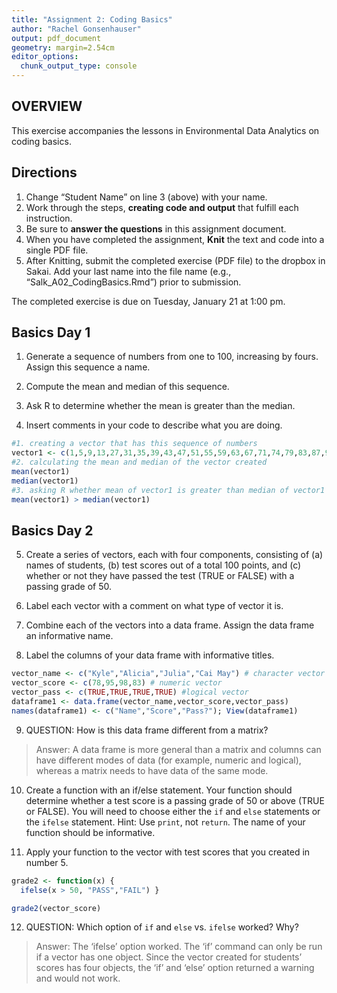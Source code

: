 ```yaml
---
title: "Assignment 2: Coding Basics"
author: "Rachel Gonsenhauser"
output: pdf_document
geometry: margin=2.54cm
editor_options: 
  chunk_output_type: console
---
```


## OVERVIEW

This exercise accompanies the lessons in Environmental Data Analytics on coding basics. 

## Directions
1. Change "Student Name" on line 3 (above) with your name.
3. Work through the steps, **creating code and output** that fulfill each instruction.
4. Be sure to **answer the questions** in this assignment document.
6. When you have completed the assignment, **Knit** the text and code into a single PDF file.
8. After Knitting, submit the completed exercise (PDF file) to the dropbox in Sakai. Add your last name into the file name (e.g., "Salk_A02_CodingBasics.Rmd") prior to submission.

The completed exercise is due on Tuesday, January 21 at 1:00 pm.


## Basics Day 1

1. Generate a sequence of numbers from one to 100, increasing by fours. Assign this sequence a name. 

2. Compute the mean and median of this sequence. 

3. Ask R to determine whether the mean is greater than the median. 

4. Insert comments in your code to describe what you are doing.

```r
#1. creating a vector that has this sequence of numbers
vector1 <- c(1,5,9,13,27,31,35,39,43,47,51,55,59,63,67,71,74,79,83,87,91,95,99)
#2. calculating the mean and median of the vector created
mean(vector1)
median(vector1)
#3. asking R whether mean of vector1 is greater than median of vector1
mean(vector1) > median(vector1)

```

## Basics Day 2

5. Create a series of vectors, each with four components, consisting of (a) names of students, (b) test scores out of a total 100 points, and (c) whether or not they have passed the test (TRUE or FALSE) with a passing grade of 50.

6. Label each vector with a comment on what type of vector it is.

7. Combine each of the vectors into a data frame. Assign the data frame an informative name.

8. Label the columns of your data frame with informative titles.

```r
vector_name <- c("Kyle","Alicia","Julia","Cai May") # character vector
vector_score <- c(78,95,98,83) # numeric vector
vector_pass <- c(TRUE,TRUE,TRUE,TRUE) #logical vector
dataframe1 <- data.frame(vector_name,vector_score,vector_pass)
names(dataframe1) <- c("Name","Score","Pass?"); View(dataframe1)
```

9. QUESTION: How is this data frame different from a matrix?

> Answer: A data frame is more general than a matrix and columns can have different modes of data (for example, numeric and logical), whereas a matrix needs to have data of the same mode.

10. Create a function with an if/else statement. Your function should determine whether a test score is a passing grade of 50 or above (TRUE or FALSE). You will need to choose either the `if` and `else` statements or the `ifelse` statement. Hint: Use `print`, not `return`. The name of your function should be informative.

11. Apply your function to the vector with test scores that you created in number 5. 

```r
grade2 <- function(x) {
  ifelse(x > 50, "PASS","FAIL") }

grade2(vector_score)
```

12. QUESTION: Which option of `if` and `else` vs. `ifelse` worked? Why?

> Answer: The 'ifelse' option worked. The 'if' command can only be run if a vector has one object. Since the vector created for students' scores has four objects, the 'if' and 'else' option returned a warning and would not work.
